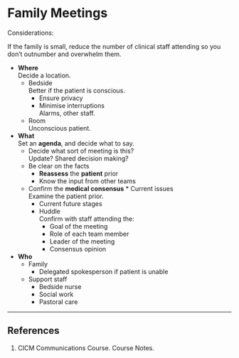 # Family Meetings

Considerations:

:::column-margin
If the family is small, reduce the number of clinical staff attending so you don't outnumber and overwhelm them.
:::

* **Where**\
Decide a location.
	* Bedside\
	Better if the patient is conscious.
		* Ensure privacy
		* Minimise interruptions\
		Alarms, other staff.
	* Room\
	Unconscious patient.
* **What**\
Set an **agenda**, and decide what to say.
	* Decide what sort of meeting is this?\
	Update? Shared decision making?
	* Be clear on the facts
		* **Reassess** the **patient** prior
		* Know the input from other teams
	* Confirm the **medical consensus**
			* Current issues\
		Examine the patient prior.
		* Current future stages
		* Huddle\
		Confirm with staff attending the:
			* Goal of the meeting
			* Role of each team member
			* Leader of the meeting
			* Consensus opinion
* **Who**
	* Family
		* Delegated spokesperson if patient is unable
	* Support staff
		* Bedside nurse
		* Social work
		* Pastoral care

---

## References

1. CICM Communications Course. Course Notes.